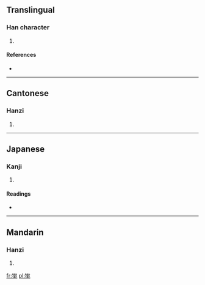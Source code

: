==Translingual==

===Han character===
{{Han char|rn=93|rad=牛|as=07|sn=11|four=2351<sub>2</sub>|canj=竹手戈山竹 (HQIUH)}}

# {{defn|Han|sort=牛07}}

====References====
* {{Han ref|kx=0700.270|dkj=20020|dj=1114.060|hdz=31810.110|uh=727B|ud=29307|bh=D65D|bd=54877}}

----

==Cantonese==

===Hanzi===
{{yue-hanzi|jyut=|y=mong4}}

# {{defn|Cantonese|sort=牛07}}

----

==Japanese==

===Kanji===
{{ja-kanji|grade=|rs=牛07}}

# {{defn|Japanese|sort=牛07}}

====Readings====
* {{ja-readings|on=[[ぼう]] (bō), [[もう]] (mō)|kun=[[まだら]] (madara)}}

----

==Mandarin==

===Hanzi===
{{cmn-hanzi|pin=[[máng]] ([[mang2]]), [[qiàn]] ([[qian4]])|wg=mang<sup>2</sup>, ch'ien<sup>4</sup>}}

# {{defn|Mandarin|sort=牛07}}

[[fr:牻]]
[[pl:牻]]